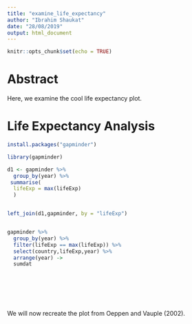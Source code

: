 ```yaml
---
title: "examine_life_expectancy"
author: "Ibrahim Shaukat"
date: "28/08/2019"
output: html_document
---
```


```r
knitr::opts_chunk$set(echo = TRUE)
```

# Abstract 

Here, we examine the cool life expectancy plot. 

# Life Expectancy Analysis 


```r

install.packages("gapminder")

library(gapminder)
```


```r


d1 <- gapminder %>%
  group_by(year) %>%
 summarise(
  lifeExp = max(lifeExp)
  ) 


left_join(d1,gapminder, by = "lifeExp")


gapminder %>%
  group_by(year) %>%
  filter(lifeExp == max(lifeExp)) %>%
  select(country,lifeExp,year) %>%
  arrange(year) -> 
  sumdat








```

We will now recreate the plot from Oeppen and Vauple (2002).
